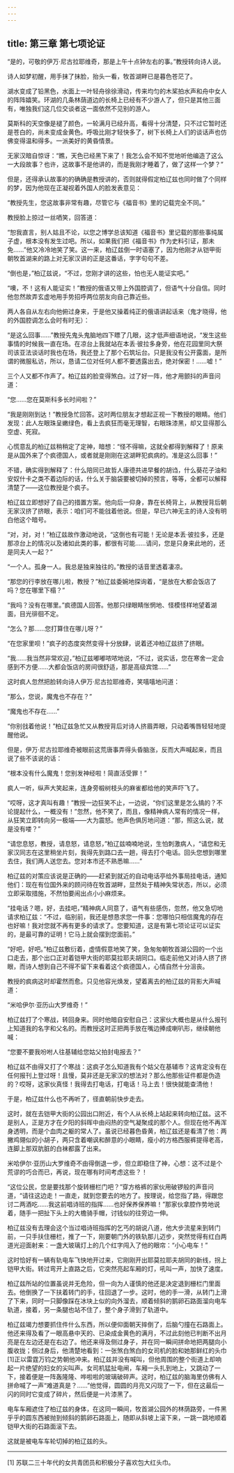 ```yaml
---
---
---
```

title: 第三章 第七项论证
---




“是的，可敬的伊万·尼古拉耶维奇，那是上午十点钟左右的事。”教授转向诗人说。

诗人如梦初醒，用手抹了抹脸，抬头一看，牧首湖畔已是暮色苍茫了。

湖水变成了铅黑色，水面上一叶轻舟徐徐滑动，传来均匀的木桨拍水声和舟中女人的阵阵嬉笑。环湖的几条林荫道边的长椅上已经有不少游人了，但只是其他三面有，唯独我们这几位交谈者这一面依然不见别的游人。

莫斯科的天空像是褪了颜色，一轮满月已经升高，看得十分清楚，只不过它暂时还是苍白的，尚未变成金黄色。呼吸比刚才轻快多了，树下长椅上人们的谈话声也仿佛变得温和得多。一派美好的黄昏情景。

无家汉暗自惊讶：“瞧，天色已经黑下来了！我怎么会不知不觉地听他编造了这么一大段故事？也许，这故事不是他讲的，而是我刚才睡着了，做了这样一个梦？”

但是，还得承认故事的的确确是教授讲的，否则就得假定柏辽兹也同时做了个同样的梦，因为他现在正凝视着外国人的脸发表意见：

“教授先生，您这故事非常有趣，尽管它与《福音书》里的记载完全不同。”

教授脸上掠过一丝哂笑，回答道：

“恕我直言，别人姑且不论，以您之博学总该知道《福音书》里记载的那些事纯属子虚，根本没有发生过吧。所以，如果我们把《福音书》作为史料引证，那未免……”他又冷冷地笑了笑。这一来，柏辽兹倒一时语塞了，因为他刚才从铠甲街朝牧首湖来的路上对无家汉讲的正是这番话，字字句句不差。

“倒也是，”柏辽兹说，“不过，您刚才讲的这些，怕也无人能证实吧。”

“噢，不！这有人能证实！”教授的俄语又带上外国腔调了，但语气十分自信。同时他忽然故弄玄虚地用手势招呼两位朋友向自己靠近些。

两人各自从左右向他俯过身来，于是他又操着纯正的俄语讲起话来（鬼才晓得，他的外国腔调怎么会时有时无）：

“是这么回事……”教授先鬼头鬼脑地四下瞟了几眼，这才低声细语地说，“发生这些事情的时候我一直在场。在凉台上我就站在本丢·彼拉多身旁，他在花园里同大祭司该亚法谈话时我也在场，我还登上了那个石筑坛台。只是我没有公开露面，是所谓的微服私访，所以，恳请二位对任何人都不要透露出去，绝对保密！……嘘！”

三个人又都不作声了。柏辽兹的脸变得煞白。过了好一阵，他才用颤抖的声音问道：

“您……您在莫斯科多长时间啦？”

“我是刚刚到达！”教授急忙回答。这时两位朋友才想起正视一下教授的眼睛。他们发现：此人左眼珠呈嫩绿色，看上去疯狂而毫无理智，右眼珠漆黑，却又显得那么空虚、死寂。

心慌意乱的柏辽兹稍稍定了定神，暗想：“怪不得嘛，这就全都得到解释了！原来是从国外来了个疯德国人，或者就是刚刚在这湖畔犯疯病的。准是这么回事！”

不错，确实得到解释了：什么陪同已故哲人康德共进早餐的胡诌，什么葵花子油和安奴什卡之类不着边际的话，什么关于脑袋要被切掉的预言，等等，全都可以解释清楚了——这位教授是个疯子。

柏辽兹立即想好了自己的措置方案。他向后一仰身，靠在长椅背上，从教授背后朝无家汉挤了挤眼，表示：咱们可不能戗着他说。但是，早已六神无主的诗人没有明白他这个暗号。

“对，对，对！”柏辽兹故作激动地说，“这倒也有可能！无论是本丢·彼拉多，还是那凉台上的情况以及诸如此类的事，都很有可能……请问，您是只身来此地的，还是同夫人一起？”

“一个人。孤身一人。我总是独来独往的。”教授的话音里透着凄凉。

“那您的行李放在哪儿啦，教授？”柏辽兹委婉地探询着，“是放在大都会饭店了吗？您在哪里下榻？”

“我吗？没有在哪里。”疯德国人回答。他那只绿眼睛怅惘地、怪模怪样地望着湖面，目光徘徊不定。

“怎么？那……您打算住在哪儿呀？”

“在您家里呗！”疯子的态度突然变得十分放肆，说着还冲柏辽兹挤了挤眼。

“我……我当然非常欢迎，”柏辽兹嘟嘟哝哝地说，“不过，说实话，您在寒舍一定会感到不方便……大都会饭店的房间很舒适，那是高级宾馆……”

这时疯人忽然把脸转向诗人伊万·尼古拉耶维奇，笑嘻嘻地问道：

“那么，您说，魔鬼也不存在？”

“魔鬼也不存在……”

“你别戗着他说！”柏辽兹急忙又从教授背后对诗人挤眉弄眼，只动着嘴唇轻轻地提醒他说。

但是，伊万·尼古拉耶维奇被眼前这荒唐事弄得头昏脑涨，反而大声喊起来，而且说了些不该说的话：

“根本没有什么魔鬼！您别发神经啦！简直活受罪！”

疯人一听，纵声大笑起来，连身旁椴树枝头的麻雀都给他的笑声吓飞了。

“哎呀，这才真叫有趣！”教授一边狂笑不止，一边说，“你们这里是怎么搞的？不论提起什么，一概没有！”忽然，他不笑了，而且，像精神病人常有的情况一样，从狂笑立即转向另一极端——大为震怒。他声色俱厉地问道：“那，照这么说，就是没有喽？”

“请您息怒，教授，请息怒，请息怒，”柏辽兹喃喃地说，生怕刺激病人，“请您和无家汉同志在这里稍坐片刻，我得先到路口去一趟，得去打个电话。回头您想到哪里去住，我们两人送您去。您对本市还不熟悉嘛……”

柏辽兹的对策应该说是正确的——赶紧到就近的自动电话亭给外事局挂电话，通知他们：现在有位国外来的顾问待在牧首湖畔，显然处于精神失常状态，所以，必须立即采取措施，不然怕要闹出点小小麻烦来。

“挂电话？嗯，好，去挂吧，”精神病人同意了，语气有些感伤，忽然，他又急切地请求柏辽兹：“不过，临别前，我还是想恳求您一件事：您哪怕只相信魔鬼的存在也好嘛！我对您就不再有更多的请求了。您要知道，这是有第七项论证可以证实的，是最可靠的证明！它马上就会摆到您面前。”

“好吧，好吧。”柏辽兹敷衍着，虚情假意地笑了笑，急匆匆朝牧首湖公园的一个出口走去，那个出口正对着铠甲大街的耶莫拉耶夫胡同口。临走前他又对诗人挤了挤眼，而诗人想到自己不得不留下来看着这个疯德国人，心情自然十分沮丧。

教授的疯病这时却霍然而愈。只见他容光焕发，望着离去的柏辽兹的背影大声喊道：

“米哈伊尔·亚历山大罗维奇！”

柏辽兹打了个寒战，转回身来。同时他暗自安慰自己：这家伙大概也是从什么报刊上知道我的名字和父名的。而教授这时正把两手放在嘴边捧成喇叭形，继续朝他喊：

“您要不要我吩咐人往基辅给您姑父拍封电报去？”

柏辽兹不由得又打了个寒战：这疯子怎么知道我有个姑父在基辅市？这肯定没有在任何报刊上登过呀！且慢，莫非还是无家汉的想法对？那么他那些证件都是伪造的？哎呀，这家伙真怪！我得去打电话，打电话！马上去！很快就能查清他！

于是，柏辽兹什么也不再听了，径直朝前快步走去。

这时，就在去铠甲大街的公园出口附近，有个人从长椅上站起来转向柏辽兹。这不是别人，正是方才在夕阳的斜晖中由闷热的空气凝聚成的那个人。但现在他不再浑身透明，而是个血肉之躯的常人了。虽说已经暮色昏黄，柏辽兹还是看清了他：两撇鸡翎似的小胡子，两只含着嘲讽和醉意的小眼睛，瘦小的方格西服裤提得老高，连脚上那双肮脏的白袜都露了出来。

米哈伊尔·亚历山大罗维奇不由得倒退一步，但立即稳住了神，心想：这不过是个荒谬的巧合而已，再说，现在哪有时间考虑这些？！

“这位公民，您是要找那个旋转栅栏门吧？”穿方格裤的家伙用破锣般的声音问道，“请往这边走！一直走，就到您要去的地方了。按理说，给您指了路，得跟您讨二两酒吃……我这前唱诗班的指挥……也好保养保养嘛！”那家伙拿腔作势地说着，随手一把扯下头上的大檐骑手帽，讨钱似的往旁边一伸。

柏辽兹没有去理会这个当过唱诗班指挥的乞丐的胡说八道，他大步流星来到转门前，一只手扶住栅栏，推了一下，刚要朝门外的铁轨那儿迈步，突然觉得有红白两道光迎面射来：一盏大玻璃灯上的几个红字闯入了他的眼帘：“小心电车！”

这时恰好有一辆有轨电车飞快地开过来，它刚刚开出耶莫拉耶夫胡同的新线，拐上铠甲大街。转过弯开上直路之后，它突然亮起车厢的灯，吼叫一声，加快了速度。

柏辽兹所站的位置虽说并无危险，但一向为人谨慎的他还是决定退到栅栏门里面去。他倒换了一下扶着转门的手，往回退了一步。这时，他的手一滑，从转门上滑了下来，同时一只脚像踩在冰块上似的向外溜去，顺着倾斜的鹅卵石路面溜向电车轨道，接着，另一条腿也站不住了，整个身子滑到了轨道中。

柏辽兹竭力想要抓住件什么东西，所以便仰面朝天摔倒了，后脑勺撞在石路面上。他还来得及看了一眼高悬中天的、已染成金黄色的满月，不过此刻他已判断不出月亮是在左边还是在右边了。他还来得及侧过身子，并在同一瞬间拼命地把两腿向小腹收拢；侧过身后，他清楚地看到：一张煞白煞白的女司机的脸和她那鲜红的头巾[1]正以雷霆万钧之势朝他冲来。柏辽兹并没有喊叫，但他周围的整个街道上却响起一片绝望的妇女的尖叫声。女司机猛扯电闸，车厢一头扎到地上，又跳动了一下，接着便是一阵轰隆隆、哗啦啦的玻璃破碎声。这时，柏辽兹的脑海里仿佛有人拼命喊了一声“难道真是？……”他觉得，圆圆的月亮又闪现了一下，但在这最后一闪的同时它变成了碎片，然后便是一片漆黑了。

电车车厢遮住了柏辽兹的身体，在这同一瞬间，牧首湖公园外的林荫路旁，一件黑乎乎的圆东西被抛到倾斜的鹅卵石路面上，随即从斜坡上滚下来，一跳一跳地顺着铠甲大街的石路面滚下去。

这就是被电车车轮切掉的柏辽兹的头。



* * *



[1] 苏联二三十年代的女共青团员和积极分子喜欢包大红头巾。